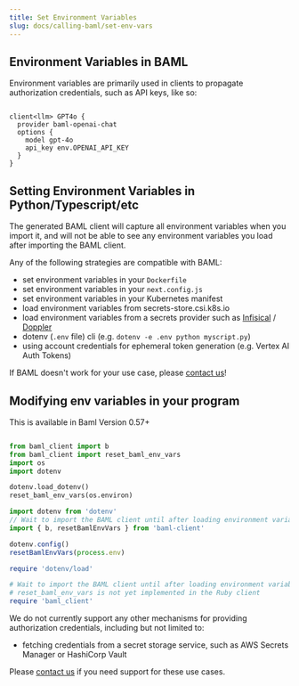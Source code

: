 ```yaml
---
title: Set Environment Variables
slug: docs/calling-baml/set-env-vars
---
```



## Environment Variables in BAML

Environment variables are primarily used in clients to propagate authorization
credentials, such as API keys, like so:

```baml

client<llm> GPT4o {
  provider baml-openai-chat
  options {
    model gpt-4o
    api_key env.OPENAI_API_KEY
  }
}
```

## Setting Environment Variables in Python/Typescript/etc

The generated BAML client will capture all environment variables when you import it,
and will not be able to see any environment variables you load after importing
the BAML client.

Any of the following strategies are compatible with BAML:

  - set environment variables in your `Dockerfile`
  - set environment variables in your `next.config.js`
  - set environment variables in your Kubernetes manifest
  - load environment variables from secrets-store.csi.k8s.io
  - load environment variables from a secrets provider such as [Infisical](https://infisical.com/) / [Doppler](https://www.doppler.com/)
  - dotenv (`.env` file) cli (e.g. `dotenv -e .env python myscript.py`)
  - using account credentials for ephemeral token generation (e.g. Vertex AI Auth Tokens)

<Tip>If BAML doesn't work for your use case, please [contact us]!</Tip>


## Modifying env variables in your program

<Info>
This is available in Baml Version 0.57+
</Info>

<CodeBlocks>

```python Python

from baml_client import b
from baml_client import reset_baml_env_vars
import os
import dotenv

dotenv.load_dotenv()
reset_baml_env_vars(os.environ)
```

```typescript TypeScript
import dotenv from 'dotenv'
// Wait to import the BAML client until after loading environment variables
import { b, resetBamlEnvVars } from 'baml-client'

dotenv.config()
resetBamlEnvVars(process.env)
```

```ruby Ruby (beta)
require 'dotenv/load'

# Wait to import the BAML client until after loading environment variables
# reset_baml_env_vars is not yet implemented in the Ruby client
require 'baml_client'
```


</CodeBlocks>


We do not currently support any other mechanisms for providing authorization
credentials, including but not limited to:

  - fetching credentials from a secret storage service, such as AWS Secrets
    Manager or HashiCorp Vault

Please [contact us] if you need support for these use cases.

[contact us]: /contact
